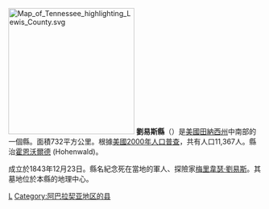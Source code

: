 {{Otheruses|劉易斯縣|subject=美國田納西州的一個縣|other=同名的縣}}
{{unreferenced|time=2018-07-05T02:35:44+00:00}}
[[File:Map_of_Tennessee_highlighting_Lewis_County.svg|250px]]
'''劉易斯縣'''（{{lang-en|Lewis County}}）是[[美國|美國]][[田納西州|田納西州]]中南部的一個縣。面積732平方公里。根據[[美國2000年人口普查|美國2000年人口普查]]，共有人口11,367人。縣治[[霍恩沃爾德|霍恩沃爾德]] (Hohenwald)。

成立於1843年12月23日。縣名紀念死在當地的軍人、探險家[[梅里韋瑟·劉易斯|梅里韋瑟·劉易斯]]。其墓地位於本縣的地理中心。
{{Tennessee-stub}}

[[Category:田納西州行政區劃|L]]
[[Category:阿巴拉契亚地区的县|Category:阿巴拉契亚地区的县]]